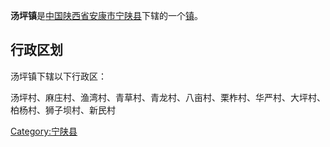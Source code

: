 {{中国乡级行政区
|行政区全称 = 汤坪镇
|景观照片文件名 = 
|景观照片描述 = 
|汉语拼音 =
|其他语言 = 
|其他语言名称 = 
|位置图文件名 = 
|位置图描述 = 
|自定义图片=
|上级行政区 = [[陕西省|陕西省]][[安康市|安康市]][[宁陕县|宁陕县]]
|行政区类别 = [[行政建制镇|镇]]
|行政区划代码 = 
|行政区划 = 
|村委会 = 
|居委会 = 
|建置时间 = 
|领导职位 = 
|领导名称 = 
|政府驻地 = 
|毗邻 = 
|地理坐标 = 
|总面积 = 
|总人口 = 
|户籍人口 = 
|户籍人口年份 = 
|常住人口 = 
|常住人口年份 = 
|人口密度 = 
|GDP = 
|邮政编码 = 
|电话区号 = 
|官方网站 = 
|网站名称 = 
}}
'''汤坪镇'''是[[中华人民共和国|中国]][[陕西省|陕西省]][[安康市|安康市]][[宁陕县|宁陕县]]下辖的一个[[行政建制镇|镇]]。

== 行政区划 ==
汤坪镇下辖以下行政区：

汤坪村、麻庄村、渔湾村、青草村、青龙村、八亩村、栗柞村、华严村、大坪村、柏杨村、狮子坝村、新民村

{{陕西小作品}}
{{宁陕县行政区划}}

[[Category:宁陕县|Category:宁陕县]]
